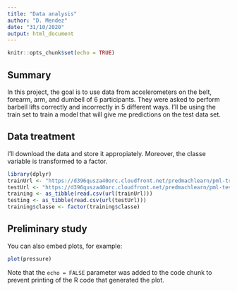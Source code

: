 ```yaml
---
title: "Data analysis"
author: "D. Mendez"
date: "31/10/2020"
output: html_document
---
```


```r
knitr::opts_chunk$set(echo = TRUE)
```

## Summary
In this project, the goal is to use data from accelerometers on the belt, forearm, arm, and dumbell of 6 participants. They were asked to perform barbell lifts correctly and incorrectly in 5 different ways. I'll be using the train set to train a model that will give me predictions on the test data set.

## Data treatment

I'll download the data and store it appropiately. Moreover, the classe variable is transformed to a factor.

```r
library(dplyr)
trainUrl <- "https://d396qusza40orc.cloudfront.net/predmachlearn/pml-training.csv"
testUrl <- "https://d396qusza40orc.cloudfront.net/predmachlearn/pml-testing.csv"
training <- as_tibble(read.csv(url(trainUrl)))
testing <- as_tibble(read.csv(url(testUrl)))
training$classe <- factor(training$classe)
```

## Preliminary study

You can also embed plots, for example:

```r
plot(pressure)
```

Note that the `echo = FALSE` parameter was added to the code chunk to prevent printing of the R code that generated the plot.
